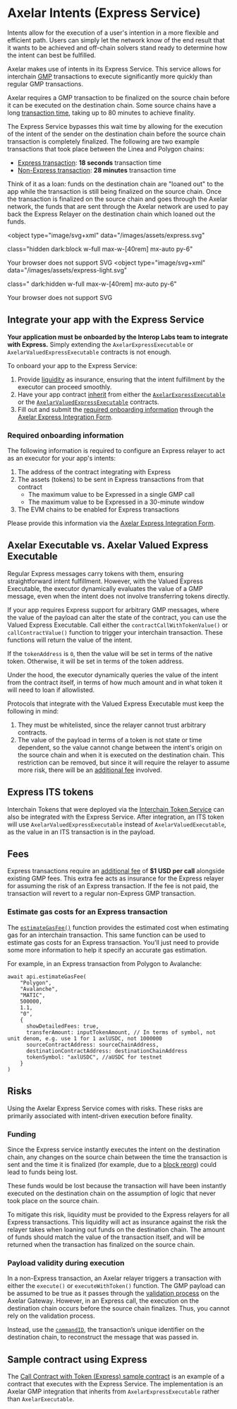 # Axelar Intents (Express Service)

Intents allow for the execution of a user's intention in a more flexible and efficient path. Users can simply let the network know of the end result that it wants to be achieved and off-chain solvers stand ready to determine how the intent can best be fulfilled.

Axelar makes use of intents in its Express Service. This service allows for interchain [GMP](/dev/general-message-passing/overview) transactions to execute significantly more quickly than regular GMP transactions.

Axelar requires a GMP transaction to be finalized on the source chain before it can be executed on the destination chain. Some source chains have a long [transaction time](/learn/txduration), taking up to 80 minutes to achieve finality.

The Express Service bypasses this wait time by allowing for the execution of the intent of the sender on the destination chain before the source chain transaction is completely finalized. The following are two example transactions that took place between the Linea and Polygon chains:

- [Express transaction](https://axelarscan.io/gmp/0x4dbf091ebf31157bf73995c0fb473f115888bd1f11793359807d543ada03f021:11): **18 seconds** transaction time
- [Non-Express transaction](https://axelarscan.io/gmp/0xc3653cda8535c59e0418b57250c504528a493dd5556fc4cb71b80f8c0a867e62:2): **28 minutes** transaction time

Think of it as a loan: funds on the destination chain are "loaned out" to the app while the transaction is still being finalized on the source chain. Once the transaction is finalized on the source chain and goes through the Axelar network, the funds that are sent through the Axelar network are used to pay back the Express Relayer on the destination chain which loaned out the funds.

<object
  type="image/svg+xml"
  data="/images/assets/express.svg"
 
  class="hidden dark:block w-full max-w-[40rem] mx-auto py-6"
>
  Your browser does not support SVG
</object>
<object
  type="image/svg+xml"
  data="/images/assets/express-light.svg"
 
  class=" dark:hidden w-full max-w-[40rem] mx-auto py-6"
>
  Your browser does not support SVG
</object>

## Integrate your app with the Express Service

**Your application must be onboarded by the Interop Labs team to integrate with Express.** Simply extending the `AxelarExpressExecutable` or `AxelarValuedExpressExecutable` contracts is not enough.

To onboard your app to the Express Service:

1. Provide [liquidity](#funding) as insurance, ensuring that the intent fulfillment by the executor can proceed smoothly.
2. Have your app contract [inherit](#axelar-executable-vs-axelar-valued-express-executable) from either the [`AxelarExpressExecutable`](https://github.com/axelarnetwork/axelar-gmp-sdk-solidity/blob/main/contracts/express/AxelarExpressExecutable.sol) or the [`AxelarValuedExpressExecutable`](https://github.com/axelarnetwork/axelar-gmp-sdk-solidity/blob/main/contracts/express/AxelarValuedExpressExecutable.sol) contracts.
3. Fill out and submit the [required onboarding information](#required-onboarding-information) through the [Axelar Express Integration Form](https://docs.google.com/forms/d/e/1FAIpQLSeIpbcdEzQQY0k00leK2jrOnR0KUUJlKc2SzeNzENyLWs80jA/viewform).

### Required onboarding information

The following information is required to configure an Express relayer to act as an executor for your app's intents:

1. The address of the contract integrating with Express
2. The assets (tokens) to be sent in Express transactions from that contract
   - The maximum value to be Expressed in a single GMP call
   - The maximum value to be Expressed in a 30-minute window
3. The EVM chains to be enabled for Express transactions

Please provide this information via the [Axelar Express Integration Form](https://docs.google.com/forms/d/e/1FAIpQLSeIpbcdEzQQY0k00leK2jrOnR0KUUJlKc2SzeNzENyLWs80jA/viewform).

## Axelar Executable vs. Axelar Valued Express Executable

Regular Express messages carry tokens with them, ensuring straightforward intent fulfillment. However, with the Valued Express Executable, the executor dynamically evaluates the value of a GMP message, even when the intent does not involve transferring tokens directly.

If your app requires Express support for arbitrary GMP messages, where the value of the payload can alter the state of the contract, you can use the Valued Express Executable. Call either the `contractCallWithTokenValue()` or `callContractValue()` function to trigger your interchain transaction. These functions will return the value of the intent.

If the `tokenAddress` is `0`, then the value will be set in terms of the native token. Otherwise, it will be set in terms of the token address.

Under the hood, the executor dynamically queries the value of the intent from the contract itself, in terms of how much amount and in what token it will need to loan if allowlisted.

Protocols that integrate with the Valued Express Executable must keep the following in mind:

1. They must be whitelisted, since the relayer cannot trust arbitrary contracts.
2. The value of the payload in terms of a token is not state or time dependent, so the value cannot change between the intent's origin on the source chain and when it is executed on the destination chain. This restriction can be removed, but since it will require the relayer to assume more risk, there will be an [additional fee](#fees) involved.

## Express ITS tokens

Interchain Tokens that were deployed via the [Interchain Token Service](https://axelar.network/its) can also be integrated with the Express Service. After integration, an ITS token will use `AxelarValuedExpressExecutable` instead of `AxelarValuedExecutable`, as the value in an ITS transaction is in the payload.

## Fees

Express transactions require an [additional fee](/dev/gas-service/pricing#callcontractwithtokenexpress-gmp-express) of **$1 USD per call** alongside existing GMP fees. This extra fee acts as insurance for the Express relayer for assuming the risk of an Express transaction. If the fee is not paid, the transaction will revert to a regular non-Express GMP transaction.

### Estimate gas costs for an Express transaction

The [`estimateGasFee()`](/dev/axelarjs-sdk/axelar-query-api/#estimategasfee) function provides the estimated cost when estimating gas for an interchain transaction. This same function can be used to estimate gas costs for an Express transaction. You'll just need to provide some more information to help it specify an accurate gas estimation.

For example, in an Express transaction from Polygon to Avalanche:

```
await api.estimateGasFee(
    "Polygon",
    "Avalanche",
    "MATIC",
    500000,
    1.1,
    "0",
    {
      showDetailedFees: true,
      transferAmount: inputTokenAmount, // In terms of symbol, not unit denom, e.g. use 1 for 1 axlUSDC, not 1000000
      sourceContractAddress: sourceChainAddress,
      destinationContractAddress: destinationChainAddress
      tokenSymbol: "axlUSDC", //aUSDC for testnet
    }
)
```

## Risks

Using the Axelar Express Service comes with risks. These risks are primarily associated with intent-driven execution before finality.

### Funding

Since the Express service instantly executes the intent on the destination chain, any changes on the source chain between the time the transaction is sent and the time it is finalized (for example, due to a [block reorg](https://cointelegraph.com/explained/what-is-chain-reorganization-in-blockchain-technology)) could lead to funds being lost.

These funds would be lost because the transaction will have been instantly executed on the destination chain on the assumption of logic that never took place on the source chain.

To mitigate this risk, liquidity must be provided to the Express relayers for all Express transactions. This liquidity will act as insurance against the risk the relayer takes when loaning out funds on the destination chain. The amount of funds should match the value of the transaction itself, and will be returned when the transaction has finalized on the source chain.

### Payload validity during execution

In a non-Express transaction, an Axelar relayer triggers a transaction with either the `execute()` or `executeWithToken()` function. The GMP payload can be assumed to be true as it passes through the [validation process](https://github.com/axelarnetwork/axelar-cgp-solidity/blob/4d01eb6ea1b5413520d9ecab804f815103021148/contracts/AxelarGateway.sol#L233) on the Axelar Gateway. However, in an Express call, the execution on the destination chain occurs before the source chain finalizes. Thus, you cannot rely on the validation process.

Instead, use the [`commandID`](https://github.com/axelarnetwork/axelar-core/blob/main/docs/cli/axelard_query_evm_command.md), the transaction’s unique identifier on the destination chain, to reconstruct the message that was passed in.

## Sample contract using Express

The [Call Contract with Token (Express) sample contract](https://github.com/axelarnetwork/axelar-examples/tree/main/examples/evm/call-contract-with-token-express) is an example of a contract that executes with the Express Service. The implementation is an Axelar GMP integration that inherits from `AxelarExpressExecutable` rather than `AxelarExecutable`.
